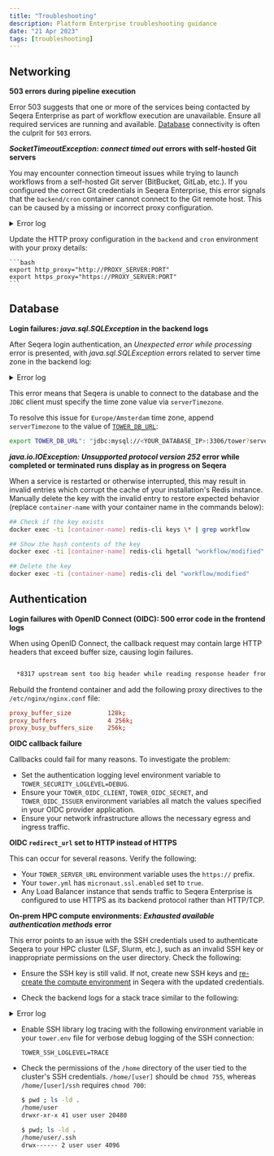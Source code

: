 ```yaml
---
title: "Troubleshooting"
description: Platform Enterprise troubleshooting guidance
date: "21 Apr 2023"
tags: [troubleshooting]
---
```


## Networking

**503 errors during pipeline execution**

Error 503 suggests that one or more of the services being contacted by Seqera Enterprise as part of workflow execution are unavailable. Ensure all required services are running and available. [Database](./configuration/overview.mdx#seqera-and-redis-databases) connectivity is often the culprit for `503` errors.

**_SocketTimeoutException: connect timed out_ errors with self-hosted Git servers**

You may encounter connection timeout issues while trying to launch workflows from a self-hosted Git server (BitBucket, GitLab, etc.). If you configured the correct Git credentials in Seqera Enterprise, this error signals that the `backend/cron` container cannot connect to the Git remote host. This can be caused by a missing or incorrect proxy configuration.

<details>
  <summary>Error log</summary>

  ```bash

  ERROR i.s.t.c.GlobalErrorController - Unexpected error while processing - Error ID: 6h3HBUkaPe03vgzoDPc5HO
  java.net.SocketTimeoutException: connect timed out
          at java.base/java.net.PlainSocketImpl.socketConnect(Native Method)
          at java.base/java.net.AbstractPlainSocketImpl.doConnect(AbstractPlainSocketImpl.java:399)
          at java.base/java.net.AbstractPlainSocketImpl.connectToAddress(AbstractPlainSocketImpl.java:242)
          at java.base/java.net.AbstractPlainSocketImpl.connect(AbstractPlainSocketImpl.java:224)
          at java.base/java.net.SocksSocketImpl.connect(SocksSocketImpl.java:392)
          at java.base/java.net.Socket.connect(Socket.java:609)
          at java.base/sun.security.ssl.SSLSocketImpl.connect(SSLSocketImpl.java:289)
          at java.base/sun.net.NetworkClient.doConnect(NetworkClient.java:177)
          at java.base/sun.net.www.http.HttpClient.openServer(HttpClient.java:474)
          at java.base/sun.net.www.http.HttpClient.openServer(HttpClient.java:569)
          at java.base/sun.net.www.protocol.https.HttpsClient.<init>(HttpsClient.java:265)
          at java.base/sun.net.www.protocol.https.HttpsClient.New(HttpsClient.java:372)
          at java.base/sun.net.www.protocol.https.AbstractDelegateHttpsURLConnection.getNewHttpClient(AbstractDelegateHttpsURLConnection.java:203)
          at java.base/sun.net.www.protocol.http.HttpURLConnection.plainConnect0(HttpURLConnection.java:1187)
          at java.base/sun.net.www.protocol.http.HttpURLConnection.plainConnect(HttpURLConnection.java:1081)
          at java.base/sun.net.www.protocol.https.AbstractDelegateHttpsURLConnection.connect(AbstractDelegateHttpsURLConnection.java:189)
          at java.base/sun.net.www.protocol.http.HttpURLConnection.getInputStream0(HttpURLConnection.java:1592)
          at java.base/sun.net.www.protocol.http.HttpURLConnection.getInputStream(HttpURLConnection.java:1520)
          at java.base/java.net.HttpURLConnection.getResponseCode(HttpURLConnection.java:527)
          at java.base/sun.net.www.protocol.https.HttpsURLConnectionImpl.getResponseCode(HttpsURLConnectionImpl.java:334)
          at nextflow.scm.RepositoryProvider.checkResponse(RepositoryProvider.groovy:167)
          at nextflow.scm.RepositoryProvider.invoke(RepositoryProvider.groovy:136)
          at nextflow.scm.RepositoryProvider.memoizedMethodPriv$invokeAndParseResponseString(RepositoryProvider.groovy:218)
          at java.base/jdk.internal.reflect.NativeMethodAccessorImpl.invoke0(Native Method)
          at java.base/jdk.internal.reflect.NativeMethodAccessorImpl.invoke(NativeMethodAccessorImpl.java:62)
          at java.base/jdk.internal.reflect.DelegatingMethodAccessorImpl.invoke(DelegatingMethodAccessorImpl.java:43)
          at java.base/java.lang.reflect.Method.invoke(Method.java:566)
          at org.codehaus.groovy.reflection.CachedMethod.invoke(CachedMethod.java:107)
          at groovy.lang.MetaMethod.doMethodInvoke(MetaMethod.java:323)
          at groovy.lang.MetaClassImpl.invokeMethod(MetaClassImpl.java:1259)
          at groovy.lang.MetaClassImpl.invokeMethod(MetaClassImpl.java:1026)
          at org.codehaus.groovy.runtime.InvokerHelper.invokePogoMethod(InvokerHelper.java:1029)
          at org.codehaus.groovy.runtime.InvokerHelper.invokeMethod(InvokerHelper.java:1012)
          at org.codehaus.groovy.runtime.InvokerHelper.invokeMethodSafe(InvokerHelper.java:101)
          at nextflow.scm.RepositoryProvider$_closure2.doCall(RepositoryProvider.groovy)
          at java.base/jdk.internal.reflect.NativeMethodAccessorImpl.invoke0(Native Method)
          at java.base/jdk.internal.reflect.NativeMethodAccessorImpl.invoke(NativeMethodAccessorImpl.java:62)
          at java.base/jdk.internal.reflect.DelegatingMethodAccessorImpl.invoke(DelegatingMethodAccessorImpl.java:43)
          at java.base/java.lang.reflect.Method.invoke(Method.java:566)
          at org.codehaus.groovy.reflection.CachedMethod.invoke(CachedMethod.java:107)
          at groovy.lang.MetaMethod.doMethodInvoke(MetaMethod.java:323)
          at org.codehaus.groovy.runtime.metaclass.ClosureMetaClass.invokeMethod(ClosureMetaClass.java:263)
          at groovy.lang.MetaClassImpl.invokeMethod(MetaClassImpl.java:1026)
          at groovy.lang.Closure.call(Closure.java:412)
          at org.codehaus.groovy.runtime.memoize.Memoize$MemoizeFunction.lambda$call$0(Memoize.java:137)
          at org.codehaus.groovy.runtime.memoize.ConcurrentCommonCache.getAndPut(ConcurrentCommonCache.java:137)
          at org.codehaus.groovy.runtime.memoize.ConcurrentCommonCache.getAndPut(ConcurrentCommonCache.java:113)
          at org.codehaus.groovy.runtime.memoize.Memoize$MemoizeFunction.call(Memoize.java:136)
          at groovy.lang.Closure.call(Closure.java:428)
          at nextflow.scm.RepositoryProvider.invokeAndParseResponse(RepositoryProvider.groovy)
          at java.base/jdk.internal.reflect.NativeMethodAccessorImpl.invoke0(Native Method)
          at java.base/jdk.internal.reflect.NativeMethodAccessorImpl.invoke(NativeMethodAccessorImpl.java:62)
          at java.base/jdk.internal.reflect.DelegatingMethodAccessorImpl.invoke(DelegatingMethodAccessorImpl.java:43)
          at java.base/java.lang.reflect.Method.invoke(Method.java:566)
          at org.codehaus.groovy.runtime.callsite.PlainObjectMetaMethodSite.doInvoke(PlainObjectMetaMethodSite.java:43)
          at org.codehaus.groovy.runtime.callsite.PogoMetaMethodSite$PogoCachedMethodSiteNoUnwrapNoCoerce.invoke(PogoMetaMethodSite.java:193)
          at org.codehaus.groovy.runtime.callsite.PogoMetaMethodSite.callCurrent(PogoMetaMethodSite.java:61)
          at org.codehaus.groovy.runtime.callsite.AbstractCallSite.callCurrent(AbstractCallSite.java:185)
          at nextflow.scm.BitbucketRepositoryProvider.getCloneUrl(BitbucketRepositoryProvider.groovy:114)
          at nextflow.scm.AssetManager.memoizedMethodPriv$getGitRepositoryUrl(AssetManager.groovy:394)
          at java.base/jdk.internal.reflect.NativeMethodAccessorImpl.invoke0(Native Method)
          at java.base/jdk.internal.reflect.NativeMethodAccessorImpl.invoke(NativeMethodAccessorImpl.java:62)
          at java.base/jdk.internal.reflect.DelegatingMethodAccessorImpl.invoke(DelegatingMethodAccessorImpl.java:43)
          at java.base/java.lang.reflect.Method.invoke(Method.java:566)
          at org.codehaus.groovy.reflection.CachedMethod.invoke(CachedMethod.java:107)
          at groovy.lang.MetaMethod.doMethodInvoke(MetaMethod.java:323)
          at groovy.lang.MetaClassImpl.invokeMethod(MetaClassImpl.java:1259)
          at groovy.lang.MetaClassImpl.invokeMethod(MetaClassImpl.java:1026)
          at org.codehaus.groovy.runtime.InvokerHelper.invokePogoMethod(InvokerHelper.java:1029)
          at org.codehaus.groovy.runtime.InvokerHelper.invokeMethod(InvokerHelper.java:1012)
          at org.codehaus.groovy.runtime.InvokerHelper.invokeMethodSafe(InvokerHelper.java:101)
          at nextflow.scm.AssetManager$_closure1.doCall(AssetManager.groovy)
          at nextflow.scm.AssetManager$_closure1.doCall(AssetManager.groovy)
          at java.base/jdk.internal.reflect.NativeMethodAccessorImpl.invoke0(Native Method)
          at java.base/jdk.internal.reflect.NativeMethodAccessorImpl.invoke(NativeMethodAccessorImpl.java:62)
          at java.base/jdk.internal.reflect.DelegatingMethodAccessorImpl.invoke(DelegatingMethodAccessorImpl.java:43)
          at java.base/java.lang.reflect.Method.invoke(Method.java:566)
          at org.codehaus.groovy.reflection.CachedMethod.invoke(CachedMethod.java:107)
          at groovy.lang.MetaMethod.doMethodInvoke(MetaMethod.java:323)
          at org.codehaus.groovy.runtime.metaclass.ClosureMetaClass.invokeMethod(ClosureMetaClass.java:263)
          at groovy.lang.MetaClassImpl.invokeMethod(MetaClassImpl.java:1026)
          at groovy.lang.Closure.call(Closure.java:412)
          at org.codehaus.groovy.runtime.memoize.Memoize$MemoizeFunction.lambda$call$0(Memoize.java:137)
          at org.codehaus.groovy.runtime.memoize.ConcurrentCommonCache.getAndPut(ConcurrentCommonCache.java:137)
          at org.codehaus.groovy.runtime.memoize.ConcurrentCommonCache.getAndPut(ConcurrentCommonCache.java:113)
          at org.codehaus.groovy.runtime.memoize.Memoize$MemoizeFunction.call(Memoize.java:136)
          at groovy.lang.Closure.call(Closure.java:406)
          at nextflow.scm.AssetManager.getGitRepositoryUrl(AssetManager.groovy)

  ```

</details>

Update the HTTP proxy configuration in the `backend` and `cron` environment with your proxy details:

    ```bash
    export http_proxy="http://PROXY_SERVER:PORT"
    export https_proxy="https://PROXY_SERVER:PORT"
    ```

## Database

**Login failures: _java.sql.SQLException_ in the backend logs**

After Seqera login authentication, an _Unexpected error while processing_ error is presented, with _java.sql.SQLException_ errors related to server time zone in the backend log:

<details>
  <summary>Error log</summary>

  ```
  io.micronaut.transaction.exceptions.CannotCreateTransactionException: Could not open Hibernate Session for transaction
  …
  Caused by: org.hibernate.exception.GenericJDBCException: Unable to acquire JDBC Connection
  …
  java.sql.SQLException: The server time zone value 'CEST' is unrecognized or represents more than one time zone. You must configure either the server or JDBC driver (via the 'serverTimezone' configuration property) to use a more specific time zone value if you want to utilize time zone support.
  …
  ```

</details>

This error means that Seqera is unable to connect to the database and the `JDBC` client must specify the time zone value via `serverTimezone`.

To resolve this issue for `Europe/Amsterdam` time zone, append `serverTimezone` to the value of [`TOWER_DB_URL`](./configuration/overview.mdx#seqera-and-redis-databases):

```bash
export TOWER_DB_URL": "jdbc:mysql://<YOUR_DATABASE_IP>:3306/tower?serverTimezone=Europe/Amsterdam"
```

**_java.io.IOException: Unsupported protocol version 252_ error while completed or terminated runs display as in progress on Seqera**

When a service is restarted or otherwise interrupted, this may result in invalid entries which corrupt the cache of your installation's Redis instance. Manually delete the key with the invalid entry to restore expected behavior (replace `container-name` with your container name in the commands below):

```bash
## Check if the key exists
docker exec -ti [container-name] redis-cli keys \* | grep workflow

## Show the hash contents of the key
docker exec -ti [container-name] redis-cli hgetall "workflow/modified"

## Delete the key
docker exec -ti [container-name] redis-cli del "workflow/modified"
```

## Authentication

**Login failures with OpenID Connect (OIDC): 500 error code in the frontend logs**

When using OpenID Connect, the callback request may contain large HTTP headers that exceed buffer size, causing login failures.

```bash

  *8317 upstream sent too big header while reading response header from upstream, client: 10.170.157.186, server: localhost, request: "GET /oauth/callback

```

Rebuild the frontend container and add the following proxy directives to the `/etc/nginx/nginx.conf` file:

```conf
proxy_buffer_size          128k;
proxy_buffers              4 256k;
proxy_busy_buffers_size    256k;
```

**OIDC callback failure**

Callbacks could fail for many reasons. To investigate the problem:

- Set the authentication logging level environment variable to `TOWER_SECURITY_LOGLEVEL=DEBUG`.
- Ensure your `TOWER_OIDC_CLIENT`, `TOWER_OIDC_SECRET`, and `TOWER_OIDC_ISSUER` environment variables all match the values specified in your OIDC provider application.
- Ensure your network infrastructure allows the necessary egress and ingress traffic.

**OIDC `redirect_url` set to HTTP instead of HTTPS**

This can occur for several reasons. Verify the following:

- Your `TOWER_SERVER_URL` environment variable uses the `https://` prefix.
- Your `tower.yml` has `micronaut.ssl.enabled` set to `true`.
- Any Load Balancer instance that sends traffic to Seqera Enterprise is configured to use HTTPS as its backend protocol rather than HTTP/TCP.

**On-prem HPC compute environments: _Exhausted available authentication methods_ error**

This error points to an issue with the SSH credentials used to authenticate Seqera to your HPC cluster (LSF, Slurm, etc.), such as an invalid SSH key or inappropriate permissions on the user directory. Check the following:

- Ensure the SSH key is still valid. If not, create new SSH keys and [re-create the compute environment](../compute-envs/hpc.mdx) in Seqera with the updated credentials.

- Check the backend logs for a stack trace similar to the following:

<details>
  <summary>Error log</summary>

  ```
  [io-executor-thread-2] 10.42.0.1 ERROR i.s.t.c.GlobalErrorController - Unexpected error while processing - Error ID: 5d7rDpS8pByF8YqfUVPvB4
  net.schmizz.sshj.userauth.UserAuthException: Exhausted available authentication methods
      at net.schmizz.sshj.SSHClient.auth(SSHClient.java:227)
      at net.schmizz.sshj.SSHClient.authPublickey(SSHClient.java:342)
      at net.schmizz.sshj.SSHClient.authPublickey(SSHClient.java:360)
      at io.seqera.tower.service.platform.ssh.SSHClientFactory.createClient(SSHClientFactory.groovy:110)
  ..
  ..
  Caused by: net.schmizz.sshj.userauth.UserAuthException: Problem getting public key from PKCS5KeyFile{resource=[PrivateKeyStringResource]}
      at net.schmizz.sshj.userauth.method.KeyedAuthMethod.putPubKey(KeyedAuthMethod.java:47)
      at net.schmizz.sshj.userauth.method.AuthPublickey.buildReq(AuthPublickey.java:62)
      at net.schmizz.sshj.userauth.method.AuthPublickey.buildReq(AuthPublickey.java:81)
      at net.schmizz.sshj.userauth.method.AbstractAuthMethod.request(AbstractAuthMethod.java:68)
      at net.schmizz.sshj.userauth.UserAuthImpl.authenticate(UserAuthImpl.java:73)
      at net.schmizz.sshj.SSHClient.auth(SSHClient.java:221)
      ... 91 common frames omitted
  Caused by: net.schmizz.sshj.userauth.keyprovider.PKCS5KeyFile$FormatException: Length mismatch: 1152 != 1191
      at net.schmizz.sshj.userauth.keyprovider.PKCS5KeyFile$ASN1Data.<init>(PKCS5KeyFile.java:248)
  ```

</details>

- Enable SSH library log tracing with the following environment variable in your `tower.env` file for verbose debug logging of the SSH connection:

  ```env
  TOWER_SSH_LOGLEVEL=TRACE
  ```

- Check the permissions of the `/home` directory of the user tied to the cluster's SSH credentials. `/home/[user]` should be `chmod 755`, whereas `/home/[user]/ssh` requires `chmod 700`:

  ```bash
  $ pwd ; ls -ld .
  /home/user
  drwxr-xr-x 41 user user 20480

  $ pwd; ls -ld .
  /home/user/.ssh
  drwx------ 2 user user 4096

  ```
